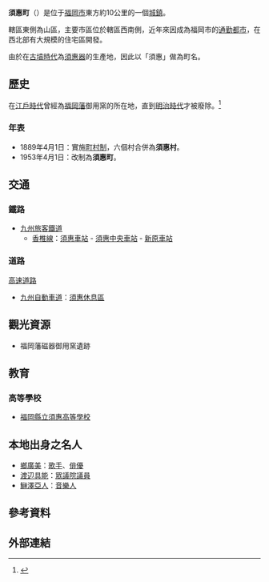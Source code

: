 {{日本町村
| 自治體名=須惠
| 町村=町
| 圖像=[[File:Sue-Chuo_Station_20170730.jpg|240px]]
| 圖像說明=[[須惠中央站|須惠中央站]]
| 日文原名=須恵町
| 平假名=すえまち
| 羅馬字拼音=Sue-machi
| 都道府縣=福岡縣
| 支廳=
| 郡=糟屋郡
| 編號=40344-0
| 面積=16.33
| 邊界未定=
| 人口=25,981
| 統計時間=2010年1月
| 自治體=[[粕屋町|粕屋町]]、[[篠栗町|篠栗町]]、[[志免町|志免町]]、[[宇美町|宇美町]]、[[飯塚市|飯塚市]]
| 樹=[[楊梅|楊梅]]
| 花=[[杜鵑花|杜鵑花]]
| 鳥=[[日本樹鶯|日本樹鶯]]
| 其他象徵物=
| 其他象徵=
| 首長=中嶋裕史
| 郵遞區號=811-2193
| 所在地=糟屋郡須惠町大字須恵771番地<br>[[File:Sue_town_office.jpg|210px]]
| 電話號碼=92-932-1151
| 外部連結={{url|http://www.town.sue.fukuoka.jp/}}
| 經度=
| 緯度=
| 地圖=[[File:Sue_in_Fukuoka_Prefecture_Ja.svg|250px]]
| 註記=人口：[http://www.town.sue.fukuoka.jp/town/toukei/trendspopulation.html 須惠町官方網頁]
}}
'''須惠町'''（{{jpn|j=須恵町|hg=すえまち|rm=Sue machi|f=y}}）是位于[[福岡市|福岡市]]東方約10公里的一個[[城鎮|城鎮]]。

轄區東側為山區，主要市區位於轄區西南側，近年來因成為福岡市的[[通勤都市|通勤都市]]，在西北部有大規模的住宅區開發。

由於在[[古墳時代|古墳時代]]為[[須惠器|須惠器]]的生產地，因此以「須惠」做為町名。

==歷史==
在[[江戶時代|江戶時代]]曾經為[[福岡藩|福岡藩]]御用窯的所在地，直到[[明治時代|明治時代]]才被廢除。<ref>{{cite web| language =ja| publisher =須惠町公所| title =町的歷史| url =http://www.town.sue.fukuoka.jp/town/sue/history.html| author =| date =| accessdate =2010-02-06| deadurl =yes| archiveurl =https://web.archive.org/web/20090609074442/http://www.town.sue.fukuoka.jp/town/sue/history.html| archivedate =2009-06-09}}</ref>

===年表===
* 1889年4月1日：實施[[町村制|町村制]]，六個村合併為'''須惠村'''。
* 1953年4月1日：改制為'''須惠町'''。

==交通==
===鐵路===
* [[九州旅客鐵道|九州旅客鐵道]]
** [[香椎線|香椎線]]：[[須惠車站|須惠車站]] - [[須惠中央車站|須惠中央車站]] - [[新原車站|新原車站]]

===道路===
; [[高速道路|高速道路]]
* [[九州自動車道|九州自動車道]]：[[須惠休息區|須惠休息區]]

==觀光資源==
* 福岡藩磁器御用窯遺跡

==教育==
===高等學校===
* [[福岡縣立須惠高等學校|福岡縣立須惠高等學校]]

== 本地出身之名人 ==
* [[鄉廣美|鄉廣美]]：[[歌手|歌手]]、[[俳優|俳優]]
* [[渡辺具能|渡辺具能]]：[[眾議院議員|眾議院議員]]
* [[鰰澤亞人|鰰澤亞人]]：[[音樂人|音樂人]]

== 參考資料 ==
{{reflist}}

==外部連結==
{{commonscat|Sue, Fukuoka}}

{{福岡縣}}{{Authority control}}
